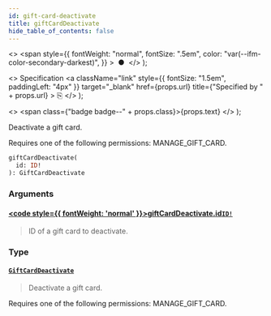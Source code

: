 ```yaml
---
id: gift-card-deactivate
title: giftCardDeactivate
hide_table_of_contents: false
---
```


  <>
    <span
      style={{
        fontWeight: "normal",
        fontSize: ".5em",
        color: "var(--ifm-color-secondary-darkest)",
      }}
    >
      &nbsp;●&nbsp;
    </span>
  </>
);

  <>
    Specification
    <a
      className="link"
      style={{ fontSize: "1.5em", paddingLeft: "4px" }}
      target="\_blank"
      href={props.url}
      title={"Specified by " + props.url}
    >
      ⎘
    </a>
  </>
);

  <>
    <span class={"badge badge--" + props.class}>{props.text}</span>
  </>
);

Deactivate a gift card.

Requires one of the following permissions: MANAGE_GIFT_CARD.

```graphql
giftCardDeactivate(
  id: ID!
): GiftCardDeactivate
```

### Arguments

#### [<code style={{ fontWeight: 'normal' }}>giftCardDeactivate.<b>id</b></code>](#)<Bullet />[`ID!`](../../../developer/api-reference/scalars/id) <Badge class="secondary" text="non-null"/> <Badge class="secondary" text="scalar"/>

> ID of a gift card to deactivate.

### Type

#### [`GiftCardDeactivate`](../../../developer/api-reference/objects/gift-card-deactivate) <Badge class="secondary" text="object"/>

> Deactivate a gift card.

Requires one of the following permissions: MANAGE_GIFT_CARD.

>
